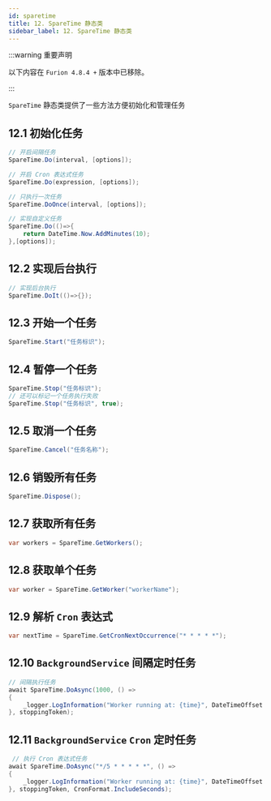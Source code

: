 ```yaml
---
id: sparetime
title: 12. SpareTime 静态类
sidebar_label: 12. SpareTime 静态类
---
```


:::warning 重要声明

以下内容在 `Furion 4.8.4 +` 版本中已移除。

:::

`SpareTime` 静态类提供了一些方法方便初始化和管理任务

## 12.1 初始化任务

```cs showLineNumbers
// 开启间隔任务
SpareTime.Do(interval, [options]);

// 开启 Cron 表达式任务
SpareTime.Do(expression, [options]);

// 只执行一次任务
SpareTime.DoOnce(interval, [options]);

// 实现自定义任务
SpareTime.Do(()=>{
    return DateTime.Now.AddMinutes(10);
},[options]);
```

## 12.2 实现后台执行

```cs showLineNumbers
// 实现后台执行
SpareTime.DoIt(()=>{});
```

## 12.3 开始一个任务

```cs showLineNumbers
SpareTime.Start("任务标识");
```

## 12.4 暂停一个任务

```cs showLineNumbers
SpareTime.Stop("任务标识");
// 还可以标记一个任务执行失败
SpareTime.Stop("任务标识", true);
```

## 12.5 取消一个任务

```cs showLineNumbers
SpareTime.Cancel("任务名称");
```

## 12.6 销毁所有任务

```cs showLineNumbers
SpareTime.Dispose();
```

## 12.7 获取所有任务

```cs showLineNumbers
var workers = SpareTime.GetWorkers();
```

## 12.8 获取单个任务

```cs showLineNumbers
var worker = SpareTime.GetWorker("workerName");
```

## 12.9 解析 `Cron` 表达式

```cs showLineNumbers
var nextTime = SpareTime.GetCronNextOccurrence("* * * * *");
```

## 12.10 `BackgroundService` 间隔定时任务

```cs showLineNumbers
// 间隔执行任务
await SpareTime.DoAsync(1000, () =>
{
    _logger.LogInformation("Worker running at: {time}", DateTimeOffset.Now);
}, stoppingToken);
```

## 12.11 `BackgroundService` `Cron` 定时任务

```cs showLineNumbers
 // 执行 Cron 表达式任务
await SpareTime.DoAsync("*/5 * * * * *", () =>
{
    _logger.LogInformation("Worker running at: {time}", DateTimeOffset.Now);
}, stoppingToken, CronFormat.IncludeSeconds);
```
